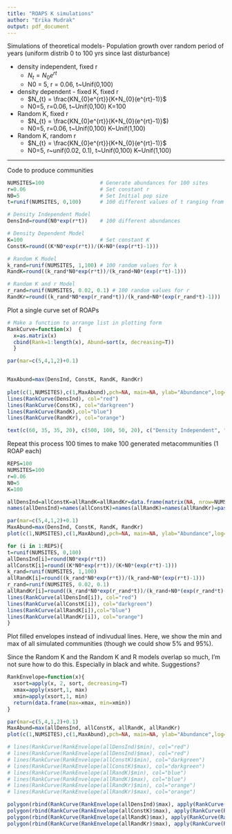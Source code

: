 ```yaml
---
title: "ROAPS K simulations"
author: "Erika Mudrak"
output: pdf_document
---
```


Simulations of theoretical models- Population growth over random period of years (uniform distrib 0 to 100 yrs since last disturbance)

* density independent, fixed r
    + $N_{t} = N_{0}e^{rt}$
    + N0 = 5, r = 0.06, t~Unif(0,100)  
* density dependent - fixed K, fixed r
    + $N_{t} = \frac{KN_{0}e^{rt}}{K+N_{0}(e^{rt}-1)}$
    + N0=5, r=0.06, t~Unif(0,100) K=100  
* Random K, fixed r
    + $N_{t} = \frac{KN_{0}e^{rt}}{K+N_{0}(e^{rt}-1)}$)
    + N0=5, r=0.06, t~Unif(0,100) K~Unif(1,100)
* Random K, random r
    + $N_{t} = \frac{KN_{0}e^{rt}}{K+N_{0}(e^{rt}-1)}$
    + N0=5, r~unif(0.02, 0.1), t~Unif(0,100) K~Unif(1,100)

------------

Code to produce communities
```r

NUMSITES=100                  # Generate abundances for 100 sites
r=0.06                        # Set constant r 
N0=5                          # Set Initial pop size
t=runif(NUMSITES, 0,100)      # 100 different values of t ranging from 0 to 100

# Density Independent Model
DensInd=round(N0*exp(r*t))    # 100 different abundances

# Density Dependent Model
K=100                         # Set constant K
ConstK=round((K*N0*exp(r*t))/(K+N0*(exp(r*t)-1)))

# Random K Model
k_rand=runif(NUMSITES, 1,100) # 100 random values for k
RandK=round((k_rand*N0*exp(r*t))/(k_rand+N0*(exp(r*t)-1)))

# Random K and r Model
r_rand=runif(NUMSITES, 0.02, 0.1) # 100 random values for r
RandKr=round((k_rand*N0*exp(r_rand*t))/(k_rand+N0*(exp(r_rand*t)-1)))

```

\newpage

Plot a single curve set of ROAPs

```r
# Make a function to arrange list in plotting form
RankCurve=function(x)  {
  x=as.matrix(x)
  cbind(Rank=1:length(x), Abund=sort(x, decreasing=T))
  }

par(mar=c(5,4,1,2)+0.1)


MaxAbund=max(DensInd, ConstK, RandK, RandKr)
  
plot(c(1,NUMSITES),c(1,MaxAbund),pch=NA, main=NA, ylab="Abundance",log="y", xlab="Rank Abundance")
lines(RankCurve(DensInd), col="red")
lines(RankCurve(ConstK), col="darkgreen")
lines(RankCurve(RandK),col="blue")
lines(RankCurve(RandKr), col="orange")

text(c(60, 35, 35, 20), c(500, 100, 50, 20), c("Density Independent", "Fixed K","Random K", "Random K and r"), col=c("red","darkgreen","blue","orange"))

```

Repeat this process 100 times to make 100 generated metacommunities (1 ROAP each)

```r


REPS=100
NUMSITES=100
r=0.06
N0=5
K=100

allDensInd=allConstK=allRandK=allRandKr=data.frame(matrix(NA, nrow=NUMSITES, ncol=REPS))
names(allDensInd)=names(allConstK)=names(allRandK)=names(allRandKr)=paste("Rep", 1:REPS)

par(mar=c(5,4,1,2)+0.1)
MaxAbund=max(DensInd, ConstK, RandK, RandKr)
plot(c(1,NUMSITES),c(1,MaxAbund),pch=NA, main=NA, ylab="Abundance",log="y", xlab="Rank Abundance")  

for (i in 1:REPS){
t=runif(NUMSITES, 0,100)
allDensInd[i]=round(N0*exp(r*t))
allConstK[i]=round((K*N0*exp(r*t))/(K+N0*(exp(r*t)-1)))
k_rand=runif(NUMSITES, 1,100)
allRandK[i]=round((k_rand*N0*exp(r*t))/(k_rand+N0*(exp(r*t)-1)))
r_rand=runif(NUMSITES, 0.02, 0.1)
allRandKr[i]=round((k_rand*N0*exp(r_rand*t))/(k_rand+N0*(exp(r_rand*t)-1)))
lines(RankCurve(allDensInd[i]), col="red")
lines(RankCurve(allConstK[i]), col="darkgreen")
lines(RankCurve(allRandK[i]),col="blue")
lines(RankCurve(allRandKr[i]), col="orange")
}


```

\newpage

Plot filled envelopes instead of indivudual lines.  Here, we show the min and max of all simulated communities (though we could show 5% and 95%).

Since the Random K and the Random K and R models overlap so much, I'm not sure how to do this. Especially in black and white. Suggestions?

```r

RankEnvelope=function(x){
  xsort=apply(x, 2, sort, decreasing=T)
  xmax=apply(xsort,1, max)
  xmin=apply(xsort,1, min)
  return(data.frame(max=xmax, min=xmin))
}

par(mar=c(5,4,1,2)+0.1)
MaxAbund=max(allDensInd, allConstK, allRandK, allRandKr)
plot(c(1,NUMSITES),c(1,MaxAbund),pch=NA, main=NA, ylab="Abundance",log="y", xlab="Rank Abundance") 

# lines(RankCurve(RankEnvelope(allDensInd)$min), col="red")
# lines(RankCurve(RankEnvelope(allDensInd)$max), col="red")
# lines(RankCurve(RankEnvelope(allConstK)$min), col="darkgreen")
# lines(RankCurve(RankEnvelope(allConstK)$max), col="darkgreen")
# lines(RankCurve(RankEnvelope(allRandK)$min), col="blue")
# lines(RankCurve(RankEnvelope(allRandK)$max), col="blue")
# lines(RankCurve(RankEnvelope(allRandKr)$min), col="orange")
# lines(RankCurve(RankEnvelope(allRandKr)$max), col="orange")

polygon(rbind(RankCurve(RankEnvelope(allDensInd)$max), apply(RankCurve(RankEnvelope(allDensInd)$min),2,rev)), col=adjustcolor("red", alpha.f=0.6))
polygon(rbind(RankCurve(RankEnvelope(allConstK)$max), apply(RankCurve(RankEnvelope(allConstK)$min),2,rev)), col=adjustcolor("green", alpha.f=0.6))
polygon(rbind(RankCurve(RankEnvelope(allRandK)$max), apply(RankCurve(RankEnvelope(allRandK)$min),2,rev)), col=adjustcolor("blue", alpha.f=0.6))
polygon(rbind(RankCurve(RankEnvelope(allRandKr)$max), apply(RankCurve(RankEnvelope(allRandKr)$min),2,rev)), col=adjustcolor("orange", alpha.f=0.6))




```

